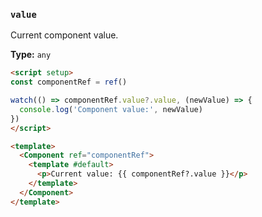 ### `value`

Current component value.

**Type:** `any`

```html
<script setup>
const componentRef = ref()

watch(() => componentRef.value?.value, (newValue) => {
  console.log('Component value:', newValue)
})
</script>

<template>
  <Component ref="componentRef">
    <template #default>
      <p>Current value: {{ componentRef?.value }}</p>
    </template>
  </Component>
</template>
```

